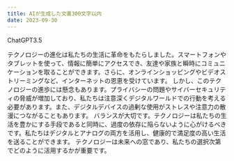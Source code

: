 ```yaml
---
title: AIが生成した文書300文字以内
date: 2023-09-30
---
```


ChatGPT3.5

テクノロジーの進化は私たちの生活に革命をもたらしました。スマートフォンやタブレットを使って、情報に簡単にアクセスでき、友達や家族と瞬時にコミュニケーションを取ることができます。さらに、オンラインショッピングやビデオストリーミングなど、インターネットの恩恵を受けています。
しかし、このテクノロジーの進歩には懸念もあります。プライバシーの問題やサイバーセキュリティの脅威が増加しており、私たちは注意深くデジタルワールドでの行動を考える必要があります。また、デジタルデバイスの過剰な使用がストレスや注意力の散漫につながることもあります。
バランスが大切です。テクノロジーは私たちの生活を豊かにする手段であると同時に、過度の依存に陥らないように心がけるべきです。私たちはデジタルとアナログの両方を活用し、健康的で満足度の高い生活を送ることができます。
テクノロジーは未来への窓であり、私たちの選択次第でどのように活用するかが重要です。
